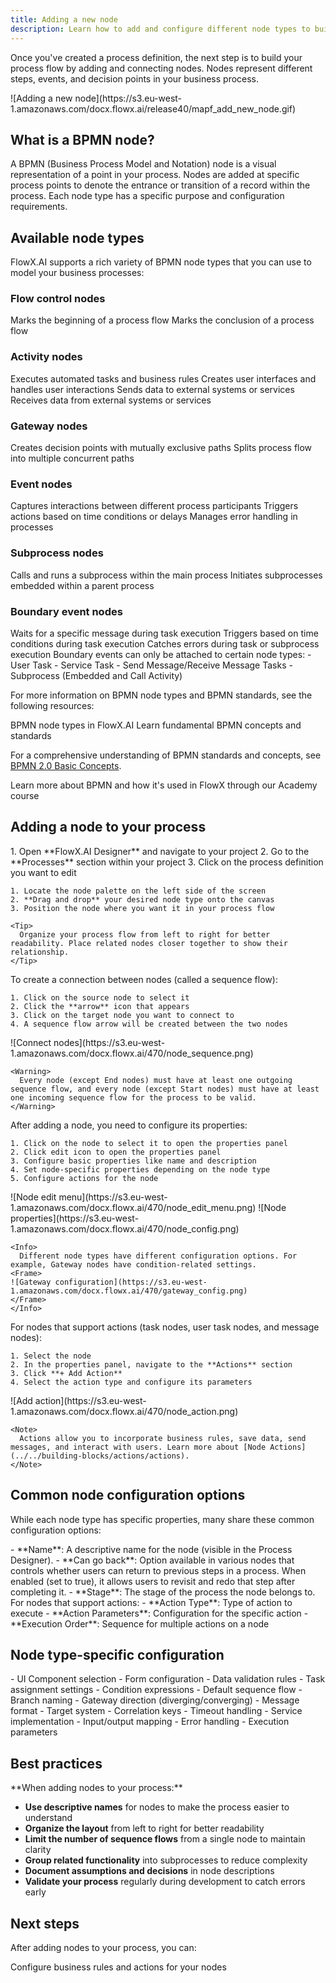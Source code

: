```yaml
---
title: Adding a new node
description: Learn how to add and configure different node types to build robust process flows in FlowX.AI Designer.
---
```


Once you've created a process definition, the next step is to build your process flow by adding and connecting nodes. Nodes represent different steps, events, and decision points in your business process.

<Frame>
![Adding a new node](https://s3.eu-west-1.amazonaws.com/docx.flowx.ai/release40/mapf_add_new_node.gif)
</Frame>

## What is a BPMN node?

<Card title="BPMN node" icon="circle-question">
A BPMN (Business Process Model and Notation) node is a visual representation of a point in your process. Nodes are added at specific process points to denote the entrance or transition of a record within the process. Each node type has a specific purpose and configuration requirements.
</Card>

## Available node types

FlowX.AI supports a rich variety of BPMN node types that you can use to model your business processes:

### Flow control nodes

<CardGroup cols={2}>
  <Card title="Start event" href="../../building-blocks/node/start-end-node" icon="circle" iconType="light">
    Marks the beginning of a process flow
  </Card>
  <Card title="End Event" href="../../building-blocks/node/start-end-node" icon="circle" iconType="regular">
    Marks the conclusion of a process flow
  </Card>
</CardGroup>

### Activity nodes

<CardGroup cols={2}>
  <Card title="Task Node" href="../../building-blocks/node/task-node" icon="gear">
    Executes automated tasks and business rules
  </Card>
  <Card title="User Task" href="../../building-blocks/node/user-task-node" icon="user">
    Creates user interfaces and handles user interactions
  </Card>
  <Card title="Send Message Task" href="../../building-blocks/node/message-send-received-task-node" icon="paper-plane">
    Sends data to external systems or services
  </Card>
  <Card title="Receive Message Task" href="../../building-blocks/node/message-send-received-task-node" icon="envelope">
    Receives data from external systems or services
  </Card>
</CardGroup>

### Gateway nodes

<CardGroup cols={2}>
  <Card title="Exclusive gateway" href="../../building-blocks/node/exclusive-gateway-node" icon="diamond">
    Creates decision points with mutually exclusive paths
  </Card>
  <Card title="Parallel Gateway" href="../../building-blocks/node/parallel-gateway" icon="code-branch">
    Splits process flow into multiple concurrent paths
  </Card>
</CardGroup>

### Event nodes

<CardGroup cols={2}>
  <Card title="Message event" href="../../building-blocks/node/message-events/" icon="comment">
    Captures interactions between different process participants
  </Card>
  <Card title="Timer Event" href=".../../building-blocks/node/timer-events/" icon="clock">
    Triggers actions based on time conditions or delays
  </Card>
  <Card title="Error Event" href="../../building-blocks/node/error-events" icon="triangle-exclamation">
    Manages error handling in processes
  </Card>
</CardGroup>


### Subprocess nodes

<CardGroup cols={2}>
  <Card title="Call activity" href="../../building-blocks/node/call-subprocess-tasks/call-activity-node" icon="diagram-project">
    Calls and runs a subprocess within the main process
  </Card>
  <Card title="Start Embedded Subprocess" href="../../building-blocks/node/call-subprocess-tasks/start-embedded-subprocess" icon="folder-tree">
    Initiates subprocesses embedded within a parent process
  </Card>
</CardGroup>


### Boundary event nodes

<CardGroup cols={2}>
  <Card title="Message catch boundary event" href="../../building-blocks/node/boundary-events" icon="border-all">
    Waits for a specific message during task execution
  </Card>
  <Card title="Timer Boundary Event" href="../../building-blocks/node/message-events/message-catch-boundary-event" icon="stopwatch">
    Triggers based on time conditions during task execution
  </Card>
  <Card title="Error Boundary Event" href="../../building-blocks/node/error-events#configuring-an-error-intermediate-boundary-event" icon="exclamation">
    Catches errors during task or subprocess execution
  </Card>
</CardGroup>


<Info>
Boundary events can only be attached to certain node types:
- User Task
- Service Task
- Send Message/Receive Message Tasks
- Subprocess (Embedded and Call Activity)
</Info>



For more information on BPMN node types and BPMN standards, see the following resources:

<CardGroup cols={2}>
  <Card title="BPMN Node Documentation" href="../../building-blocks/node/node" icon="file-lines">
    BPMN node types in FlowX.AI
  </Card>
  <Card title="Intro to BPMN" href="../../platform-overview/frameworks-and-standards/business-process-industry-standards/intro-to-bpmn" icon="diagram-project">
    Learn fundamental BPMN concepts and standards
  </Card>
</CardGroup>

For a comprehensive understanding of BPMN standards and concepts, see [BPMN 2.0 Basic Concepts](../../platform-overview/frameworks-and-standards/business-process-industry-standards/intro-to-bpmn).

<Card title="BPMN 101" href="https://academy.flowx.ai/explore/bpmn-101" icon="school">
Learn more about BPMN and how it's used in FlowX through our Academy course
</Card>

## Adding a node to your process

<Steps>
  <Step title="Access Your Process Definition">
    1. Open **FlowX.AI Designer** and navigate to your project
    2. Go to the **Processes** section within your project
    3. Click on the process definition you want to edit

  </Step>
  
  <Step title="Add a Node to the Canvas">
   
    1. Locate the node palette on the left side of the screen
    2. **Drag and drop** your desired node type onto the canvas
    3. Position the node where you want it in your process flow
    
    <Tip>
      Organize your process flow from left to right for better readability. Place related nodes closer together to show their relationship.
    </Tip>
  </Step>
  
  <Step title="Connect Nodes with Sequence Flows">
    To create a connection between nodes (called a sequence flow):
    
    1. Click on the source node to select it
    2. Click the **arrow** icon that appears
    3. Click on the target node you want to connect to
    4. A sequence flow arrow will be created between the two nodes
    
<Frame>
![Connect nodes](https://s3.eu-west-1.amazonaws.com/docx.flowx.ai/470/node_sequence.png)
</Frame>

    <Warning>
      Every node (except End nodes) must have at least one outgoing sequence flow, and every node (except Start nodes) must have at least one incoming sequence flow for the process to be valid.
    </Warning>
  </Step>
  
  <Step title="Configure Node Properties">
    After adding a node, you need to configure its properties:
    
    1. Click on the node to select it to open the properties panel
    2. Click edit icon to open the properties panel
    3. Configure basic properties like name and description
    4. Set node-specific properties depending on the node type
    5. Configure actions for the node
    
<Frame>
![Node edit menu](https://s3.eu-west-1.amazonaws.com/docx.flowx.ai/470/node_edit_menu.png)
</Frame>

<Frame>
![Node properties](https://s3.eu-west-1.amazonaws.com/docx.flowx.ai/470/node_config.png)
</Frame>


    <Info>
      Different node types have different configuration options. For example, Gateway nodes have condition-related settings.
    <Frame>
    ![Gateway configuration](https://s3.eu-west-1.amazonaws.com/docx.flowx.ai/470/gateway_config.png)
    </Frame>
    </Info>
  </Step>
  
  <Step title="Add Actions to Nodes">
    For nodes that support actions (task nodes, user task nodes, and message nodes):
    
    1. Select the node
    2. In the properties panel, navigate to the **Actions** section
    3. Click **+ Add Action**
    4. Select the action type and configure its parameters
    

<Frame>
![Add action](https://s3.eu-west-1.amazonaws.com/docx.flowx.ai/470/node_action.png)
</Frame>

    <Note>
      Actions allow you to incorporate business rules, save data, send messages, and interact with users. Learn more about [Node Actions](../../building-blocks/actions/actions).
    </Note>
  </Step>
</Steps>

## Common node configuration options

While each node type has specific properties, many share these common configuration options:

<AccordionGroup>
  <Accordion title="Basic Properties">
    - **Name**: A descriptive name for the node (visible in the Process Designer).
    - **Can go back**: Option available in various nodes that controls whether users can return to previous steps in a process. When enabled (set to true), it allows users to revisit and redo that step after completing it.
    - **Stage**: The stage of the process the node belongs to.
  </Accordion>
  
  <Accordion title="Action Properties">
    For nodes that support actions:
    - **Action Type**: Type of action to execute
    - **Action Parameters**: Configuration for the specific action
    - **Execution Order**: Sequence for multiple actions on a node
  </Accordion>
</AccordionGroup>

## Node type-specific configuration

<CardGroup cols={2}>
  <Card title="User Task Configuration" icon="user-gear">
    - UI Component selection
    - Form configuration
    - Data validation rules
    - Task assignment settings
  </Card>
  
  <Card title="Gateway Configuration" icon="code-branch">
    - Condition expressions
    - Default sequence flow
    - Branch naming
    - Gateway direction (diverging/converging)
  </Card>
  
  <Card title="Message Task Configuration" icon="envelope-open-text">
    - Message format
    - Target system
    - Correlation keys
    - Timeout handling
  </Card>
  
  <Card title="Service Task Configuration" icon="gears">
    - Service implementation
    - Input/output mapping
    - Error handling
    - Execution parameters
  </Card>
</CardGroup>

## Best practices

<Tip>
**When adding nodes to your process:**

- **Use descriptive names** for nodes to make the process easier to understand
- **Organize the layout** from left to right for better readability
- **Limit the number of sequence flows** from a single node to maintain clarity
- **Group related functionality** into subprocesses to reduce complexity
- **Document assumptions and decisions** in node descriptions
- **Validate your process** regularly during development to catch errors early
</Tip>

## Next steps

After adding nodes to your process, you can:

  <Card title="Add Actions to Nodes" icon="plus" href="../managing-a-project-flow/adding-an-action-to-a-node">
    Configure business rules and actions for your nodes
  </Card>